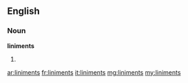 ==English==

===Noun===
'''liniments'''

# {{plural of|liniment}}

[[ar:liniments]]
[[fr:liniments]]
[[it:liniments]]
[[mg:liniments]]
[[my:liniments]]